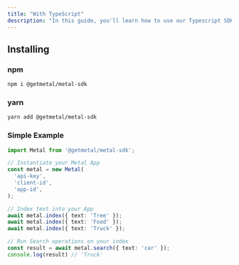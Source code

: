 ```yaml
---
title: "With TypeScript"
description: "In this guide, you'll learn how to use our Typescript SDK to implement Metal into your application. Although, we love TypeScript, you can of course utilize this library in JavaScript."
---
```


## Installing

### npm

```bash
npm i @getmetal/metal-sdk
```

### yarn

```bash
yarn add @getmetal/metal-sdk
```

### Simple Example

```TypeScript
import Metal from '@getmetal/metal-sdk';

// Instantiate your Metal App
const metal = new Metal(
  'api-key',
  'client-id',
  'app-id',
);

// Index text into your App
await metal.index({ text: 'Tree' });
await metal.index({ text: 'Food' });
await metal.index({ text: 'Truck' });

// Run Search operations on your index
const result = await metal.search({ text: 'car' });
console.log(result) // 'Truck'
```

